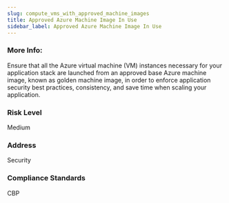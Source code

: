 ```yaml
---
slug: compute_vms_with_approved_machine_images
title: Approved Azure Machine Image In Use
sidebar_label: Approved Azure Machine Image In Use
---
```


### More Info:

Ensure that all the Azure virtual machine (VM) instances necessary for your application stack are launched from an approved base Azure machine image, known as golden machine image, in order to enforce application security best practices, consistency, and save time when scaling your application.

### Risk Level

Medium

### Address

Security

### Compliance Standards

CBP

